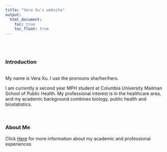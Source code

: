 ```yaml
---
title: "Vera Xu's website"
output: 
  html_document:
    toc: true
    toc_float: true
---
```

\
\

### Introduction

\
My name is Vera Xu. I use the pronouns she/her/hers. 

I am currently a second year MPH student at Columbia University Mailman School of Public Health. My professional interest is in the healthcare area, and my academic background combines biology, public health and biostatistics.

\

### About Me

Click [Here](about.html) for more information about my academic and professional experiences


